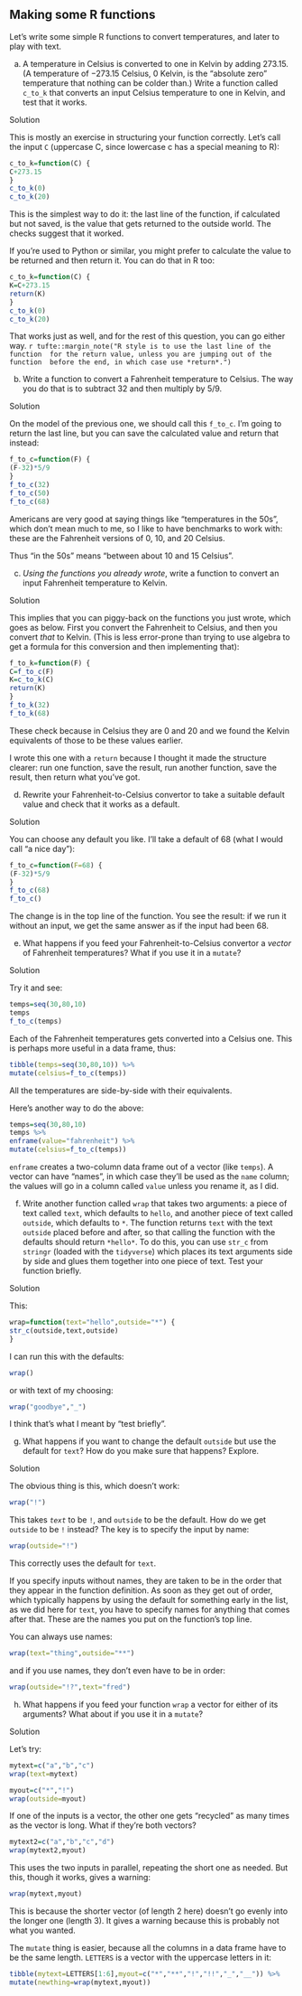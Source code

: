 ##  Making some R functions


 Let's write some simple R functions to convert temperatures,
and later to play with text.



(a) A temperature in Celsius is converted to one in Kelvin by
adding 273.15. (A temperature of $-273.15$ Celsius, 0 Kelvin, is the "absolute zero" 
temperature that nothing can be colder than.) Write a
function called `c_to_k` that converts an input Celsius
temperature to one in Kelvin, and test that it works.

Solution


This is mostly an exercise in structuring your function
correctly. Let's call the input `C` (uppercase C, since
lowercase c has a special meaning to R):
```r
c_to_k=function(C) {
C+273.15
}
c_to_k(0)
c_to_k(20)
```

     

This is the simplest way to do it: the last line of the function, if
calculated but not saved, is the value that gets returned to the
outside world. The checks suggest that it worked.

If you're used to Python or similar, you might prefer to calculate the
value to be returned and then return it. You can do that in R too:

```r
c_to_k=function(C) {
K=C+273.15
return(K)
}
c_to_k(0)
c_to_k(20)
```

 

That works just as well, and for the rest of this question, you can go
either way.
`r tufte::margin_note("R style is to use the last line of the function  for the return value, unless you are jumping out of the function  before the end, in which case use *return*.")`


(b) Write a function to convert a Fahrenheit temperature to
Celsius. The way you do that is to subtract 32 and then multiply by
$5/9$. 

Solution


On the model of the previous one, we should call this
`f_to_c`. I'm going to return the last line, but you can
save the calculated value and return that instead:
```r
f_to_c=function(F) {
(F-32)*5/9
}
f_to_c(32)
f_to_c(50)
f_to_c(68)
```

     

Americans are very good at saying things like "temperatures in the 50s", 
which don't mean much to me, so I like to have benchmarks to
work with: these are the Fahrenheit versions of 0, 10, and 20 Celsius.

Thus "in the 50s" means "between about 10 and 15 Celsius".


(c) *Using the functions you already wrote*, write a function
to convert an input Fahrenheit temperature to Kelvin.

Solution


This implies that you can piggy-back on the functions you just
wrote, which goes as below. First you convert the Fahrenheit to
Celsius, and then you convert *that* to Kelvin. (This is less
error-prone than trying to use algebra to get a formula for this
conversion and then implementing that):
```r
f_to_k=function(F) {
C=f_to_c(F)
K=c_to_k(C)
return(K)
}
f_to_k(32)
f_to_k(68)
```

     

These check because in Celsius they are 0 and 20 and we found the
Kelvin equivalents of those to be these values earlier.

I wrote this one with a `return` because I thought it made the
structure clearer: run one function, save the result, run another
function, save the result, then return what you've got.


(d) Rewrite your Fahrenheit-to-Celsius convertor to take a
suitable default value and check that it works as a default.

Solution


You can choose any default you like. I'll take a default of 68
(what I would call "a nice day"):
```r
f_to_c=function(F=68) {
(F-32)*5/9
}
f_to_c(68)
f_to_c()
```

     

The change is in the top line of the function. You see the result: if
we run it without an input, we get the same answer as if the input had
been 68.


(e) What happens if you feed your Fahrenheit-to-Celsius convertor
a *vector* of Fahrenheit temperatures? What if you use it in a
`mutate`? 

Solution


Try it and see:
```r
temps=seq(30,80,10)
temps
f_to_c(temps)
```

     

Each of the Fahrenheit temperatures gets converted into a Celsius
one. This is perhaps more useful in a data frame, thus:

```r
tibble(temps=seq(30,80,10)) %>%
mutate(celsius=f_to_c(temps))
```

 

All the temperatures are side-by-side with their equivalents.

Here's another way to do the above:

```r
temps=seq(30,80,10) 
temps %>%
enframe(value="fahrenheit") %>%
mutate(celsius=f_to_c(temps))
```

 

`enframe` creates a two-column data frame out of a vector (like
`temps`). A vector can have "names", in which case they'll be
used as the `name` column; the values will go in a column
called `value` unless you rename it, as I did.


(f) Write another function called `wrap` that takes two
arguments: a piece of text called `text`, which defaults to
`hello`, and another piece of text called `outside`,
which defaults to `*`. The function returns `text`
with the text `outside` placed before and after, so that
calling the function with the defaults should return
`*hello*`. To do this, you can use `str_c` from
`stringr` (loaded with the `tidyverse`) which places
its text arguments side by side and glues them together into one
piece of text.  Test your function briefly.

Solution


This:
```r
wrap=function(text="hello",outside="*") {
str_c(outside,text,outside)
}
```

     

I can run this with the defaults:

```r
wrap()
```

 

or with text of my choosing:

```r
wrap("goodbye","_")
```

 

I think that's what I meant by "test briefly".


(g) What happens if you want to change the default
`outside` but use the default for `text`? How do you
make sure that happens? Explore.

Solution


The obvious thing is this, which doesn't work:
```r
wrap("!")
```

     

This takes *`text`* to be `!`, and `outside`
to be the default. How do we get `outside` to be `!`
instead? The key is to specify the input by name:

```r
wrap(outside="!")
```

 

This correctly uses the default for `text`.

If you specify inputs without names, they are
taken to be in the order that they appear in the function
definition. As soon as they get out of order, which typically happens
by using the default for something early in the list, as we did here
for `text`, you have to specify names for anything that comes
after that. These are the names you put on the function's top line.

You can always use names:

```r
wrap(text="thing",outside="**")
```

 

and if you use names, they don't even have to be in order:

```r
wrap(outside="!?",text="fred")
```

 


(h) What happens if you feed your function `wrap` a vector
for either of its arguments? What about if you use it in a
`mutate`? 

Solution


Let's try:
```r
mytext=c("a","b","c")
wrap(text=mytext)
```

     

```r
myout=c("*","!")
wrap(outside=myout)
```

 

If one of the inputs is a vector, the other one gets "recycled" as
many times as the vector is long. What if they're both vectors?

```r
mytext2=c("a","b","c","d")
wrap(mytext2,myout)
```

 

This uses the two inputs in parallel, repeating the short one as
needed. But this, though it works, gives a warning:

```r
wrap(mytext,myout)
```

 

This is because the shorter vector (of length 2 here) doesn't go
evenly into the longer one (length 3). It gives a warning because this
is probably not what you wanted.

The `mutate` thing is easier, because all the columns in a data
frame have to be the same length. `LETTERS` is a vector with
the uppercase letters in it:

```r
tibble(mytext=LETTERS[1:6],myout=c("*","**","!","!!","_","__")) %>%
mutate(newthing=wrap(mytext,myout))                               
```

 



